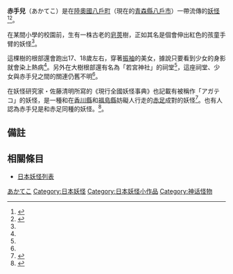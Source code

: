'''赤手兒'''（あかてこ）是在[[陸奧國|陸奧國]][[八戶町|八戶町]]（現在的[[青森縣|青森縣]][[八戶市|八戶市]]）一帶流傳的[[妖怪|妖怪]]<ref name="sasaki">{{Cite book|author=[[佐々木喜善|佐々木喜善]]|title=遠野のザシキワラシとオシラサマ|year=2007|publisher=[[中央公論新社|中央公論新社]]|series=[[中公文庫|中公文庫]]|volume=|isbn=978-4-12-204892-8|pages=71頁}}</ref><ref name="murakami">{{Cite book|author=[[村上健司|村上健司]]編著|title=妖怪事典|year=2000|publisher=[[毎日新聞社|毎日新聞社]]|isbn=978-4-620-31428-0|pages=7頁}}</ref>。

在某間小學的校園前，生有一株古老的[[:山皂莢|皂莢]]樹，正如其名是個會伸出紅色的孩童手臂的妖怪<ref name="sasaki" />。

這棵樹的根部還會跑出17、18歲左右，穿著[[振袖|振袖]]的美女，據說只要看到少女的身影就會染上熱病<ref name="sasaki" />。另外在大樹根部還有名為「若宮神社」的祠堂<ref name="sasaki" />，這座祠堂、少女與赤手兒之間的關連仍舊不明<ref name="murakami" />。

在妖怪研究家・佐藤清明所寫的《現行全國妖怪事典》也記載有被稱作「アガテコ」的妖怪，是一種和在[[香川縣|香川縣]]和[[福島縣|福島縣]]妨礙人行走的[[赤足|赤足]]成對的妖怪<ref>{{Cite book|author=日野巌|title=動物妖怪譚|year=2006|publisher=[[中央公論新社|中央公論新社]]|series=[[中公文庫|中公文庫]]|isbn=978-4-12-204792-1|volume=下|pages=226頁|chapter=日本妖怪変化語彙}}</ref>。也有人認為赤手兒是和赤足同種的妖怪。<ref>{{Cite book|author=今野円輔編著|title=日本怪談集 妖怪篇|year=1981|publisher=[[社会思想社|社会思想社]]|series=現代教養文庫|isbn=978-4-390-11055-6|pages=36頁}}</ref>。

== 備註 ==

{{reflist}}

== 相關條目 ==
* [[日本妖怪列表|日本妖怪列表]]

[[Category:青森縣的妖怪|あかてこ]]
[[Category:日本妖怪|Category:日本妖怪]]
[[Category:日本妖怪小作品|Category:日本妖怪小作品]]
[[Category:神话怪物|Category:神话怪物]]